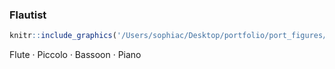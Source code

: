 ### Flautist

```r
knitr::include_graphics('/Users/sophiac/Desktop/portfolio/port_figures/shirley.jpeg')
```

Flute · Piccolo · Bassoon · Piano
